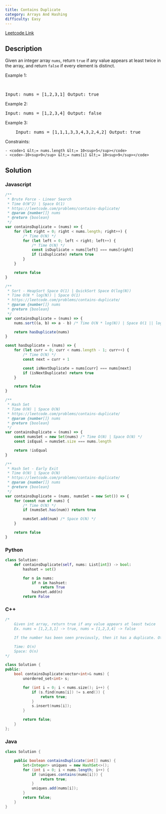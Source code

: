 ```yaml
---
title: Contains Duplicate
category: Arrays And Hashing
difficulty: Easy
---
```


<Callout>

[Leetcode Link](https://leetcode.com/problems/contains-duplicate)

</Callout>

## Description

Given an integer array <code>nums</code>, return <code>true</code> if any value appears at least twice in the array, and return <code>false</code> if every element is distinct.

Example 1:

<br />
<pre className="overflow-x-auto">Input: nums = [1,2,3,1] Output: true</pre>Example
2:
<br />
<pre className="overflow-x-auto">Input: nums = [1,2,3,4] Output: false</pre>Example
3:
<br />
<pre className="overflow-x-auto">
	Input: nums = [1,1,1,3,3,4,3,2,4,2] Output: true
</pre>
Constraints:

    - <code>1 &lt;= nums.length &lt;= 10<sup>5</sup></code>
    - <code>-10<sup>9</sup> &lt;= nums[i] &lt;= 10<sup>9</sup></code>

## Solution

### Javascript

```javascript
/**
 * Brute Force - Linear Search
 * Time O(N^2) | Space O(1)
 * https://leetcode.com/problems/contains-duplicate/
 * @param {number[]} nums
 * @return {boolean}
 */
var containsDuplicate = (nums) => {
	for (let right = 0; right < nums.length; right++) {
		/* Time O(N) */
		for (let left = 0; left < right; left++) {
			/* Time O(N) */
			const isDuplicate = nums[left] === nums[right]
			if (isDuplicate) return true
		}
	}

	return false
}

/**
 * Sort - HeapSort Space O(1) | QuickSort Space O(log(N))
 * Time O(N * log(N)) | Space O(1)
 * https://leetcode.com/problems/contains-duplicate/
 * @param {number[]} nums
 * @return {boolean}
 */
var containsDuplicate = (nums) => {
	nums.sort((a, b) => a - b) /* Time O(N * log(N)) | Space O(1 || log(N)) */

	return hasDuplicate(nums)
}

const hasDuplicate = (nums) => {
	for (let curr = 0; curr < nums.length - 1; curr++) {
		/* Time O(N) */
		const next = curr + 1

		const isNextDuplicate = nums[curr] === nums[next]
		if (isNextDuplicate) return true
	}

	return false
}

/**
 * Hash Set
 * Time O(N) | Space O(N)
 * https://leetcode.com/problems/contains-duplicate/
 * @param {number[]} nums
 * @return {boolean}
 */
var containsDuplicate = (nums) => {
	const numsSet = new Set(nums) /* Time O(N) | Space O(N) */
	const isEqual = numsSet.size === nums.length

	return !isEqual
}

/**
 * Hash Set - Early Exit
 * Time O(N) | Space O(N)
 * https://leetcode.com/problems/contains-duplicate/
 * @param {number[]} nums
 * @return {boolean}
 */
var containsDuplicate = (nums, numsSet = new Set()) => {
	for (const num of nums) {
		/* Time O(N) */
		if (numsSet.has(num)) return true

		numsSet.add(num) /* Space O(N) */
	}

	return false
}
```

### Python

```python
class Solution:
    def containsDuplicate(self, nums: List[int]) -> bool:
        hashset = set()

        for n in nums:
            if n in hashset:
                return True
            hashset.add(n)
        return False

```

### C++

```cpp
/*
    Given int array, return true if any value appears at least twice
    Ex. nums = [1,2,3,1] -> true, nums = [1,2,3,4] -> false

    If the number has been seen previously, then it has a duplicate. Otherwise, insert it into the hash set.

    Time: O(n)
    Space: O(n)
*/

class Solution {
public:
    bool containsDuplicate(vector<int>& nums) {
        unordered_set<int> s;

        for (int i = 0; i < nums.size(); i++) {
            if (s.find(nums[i]) != s.end()) {
                return true;
            }
            s.insert(nums[i]);
        }

        return false;
    }
};

```

### Java

```java
class Solution {

    public boolean containsDuplicate(int[] nums) {
        Set<Integer> uniques = new HashSet<>();
        for (int i = 0; i < nums.length; i++) {
            if (uniques.contains(nums[i])) {
                return true;
            }
            uniques.add(nums[i]);
        }
        return false;
    }
}

```
